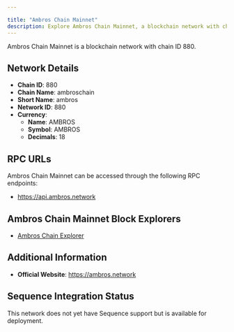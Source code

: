 ```yaml
---

title: "Ambros Chain Mainnet"
description: Explore Ambros Chain Mainnet, a blockchain network with chain ID 880. Learn about its native currency, AMBROS, and how to interact with the network.
---
```




Ambros Chain Mainnet is a blockchain network with chain ID 880.

## Network Details

- **Chain ID**: 880
- **Chain Name**: ambroschain
- **Short Name**: ambros
- **Network ID**: 880
- **Currency**: 
  - **Name**: AMBROS
  - **Symbol**: AMBROS
  - **Decimals**: 18

## RPC URLs

Ambros Chain Mainnet can be accessed through the following RPC endpoints:

- https://api.ambros.network

## Ambros Chain Mainnet Block Explorers

- [Ambros Chain Explorer](https://ambrosscan.com)

## Additional Information

- **Official Website**: https://ambros.network

## Sequence Integration Status

This network does not yet have Sequence support but is available for deployment.

